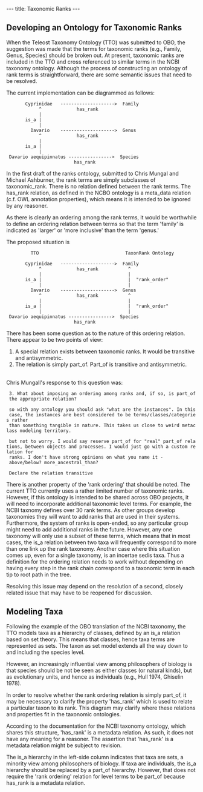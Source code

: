 ---
title: Taxonomic Ranks
---

== Developing an Ontology for Taxonomic Ranks ==

When the Teleost Taxonomy Ontology (TTO) was submitted to OBO, the suggestion was made that the terms for taxonomic ranks (e.g., Family, Genus, Species) should be broken out.  At present, taxonomic ranks are included in the TTO and cross referenced to similar terms in the NCBI taxonomy ontology.   Although the process of constructing an ontology of rank terms is straightforward, there are some semantic issues that need to be resolved.

The current implementation can be diagrammed as follows: 



        Cyprinidae   -------------------->  Family
             ^             has_rank           
             |                                
        is_a |                                
             |                                
          Davario    -------------------->  Genus
             ^             has_rank           
             |                                
        is_a |                                 
             |                                
  Davario aequipinnatus ---------------->  Species
                          has_rank


In the first draft of the ranks ontology, submitted to Chris Mungal and Michael Ashburner, the rank terms are simply subclasses of taxonomic_rank.  There is no relation defined between the rank terms.  The has_rank relation, as defined in the NCBO ontology is a meta_data relation (c.f. OWL annotation properties), which means it is intended to be ignored by any reasoner.

As there is clearly an ordering among the rank terms, it would be worthwhile to define an ordering relation between terms so that the term 'family' is indicated as 'larger' or 'more inclusive' than the term 'genus.'

The proposed situation is 

          TTO                                TaxonRank Ontology
   
        Cyprinidae   -------------------->  Family
             ^             has_rank           ^
             |                                |
        is_a |                                |  "rank_order"
             |                                |
          Davario    -------------------->  Genus
             ^             has_rank           ^
             |                                |
        is_a |                                |  "rank_order"
             |                                |
  Davario aequipinnatus ---------------->  Species
                          has_rank


There has been some question as to the nature of this ordering relation.  There appear to be two points of view:
<ol>
<li>A special relation exists between taxonomic ranks.  It would be transitive and antisymmetric.
<li>The relation is simply part_of.  Part_of is transitive and antisymmetric.
</ol>
<br>

Chris Mungall's response to this question was:

  3. What about imposing an ordering among ranks and, if so, is part_of the appropriate relation?
  
  so with any ontology you should ask "what are the instances". In this case, the instances are best considered to be terms/classes/categories rather
  than something tangible in nature. This takes us close to weird metaclass modeling territory.
  
  but not to worry. I would say reserve part_of for "real" part_of relations, between objects and processes. I would just go with a custom relation for 
  ranks. I don't have strong opinions on what you name it - above/below? more_ancestral_than?
  
  Declare the relation transitive

There is another property of the 'rank ordering' that should be noted.  The current TTO currently uses a rather limited number of taxonomic ranks.  However, if this ontology is intended to be shared across OBO projects, it will need to incorporate additional taxonomic level terms.  For example, the NCBI taxnomy defines over 30 rank terms.  As other groups develop taxonomies they will want to add ranks that are used in their systems.  Furthermore, the system of ranks is open-ended, so any particular group might need to add additional ranks in the future.  However, any one taxonomy will only use a subset of these terms, which means that in most cases, the is_a relation between two taxa will frequently correspond to more than one link up the rank taxonomy.  Another case where this situation comes up, even for a single taxonomy, is an incertae sedis taxa.  Thus a definition for the ordering relation needs to work without depending on having every step in the rank chain correspond to a taxonomic term in each tip to root path in the tree.


Resolving this issue may depend on the resolution of a second, closely related issue that may have to be reopened for discussion.

== Modeling Taxa ==

Following the example of the OBO translation of the NCBI taxonomy, the TTO models taxa as a hierarchy of classes, defined by an is_a relation based on set theory.  This means that classes, hence taxa terms are represented as sets.  The taxon as set model extends all the way down to and including the species level.

However, an increasingly influential view among philosophers of biology is that species should be not be seen as either classes (or natural kinds), but as evolutionary units, and hence as individuals (e.g., Hull 1974, Ghiselin 1978). 


In order to resolve whether the rank ordering relation is simply part_of, it may be necessary to clarify the property 'has_rank' which is used to relate a particular taxon to its rank.  This diagram may clarify where these relations and properties fit in the taxonomic ontologies.

According to the documentation for the NCBI taxonomy ontology, which shares this structure, 'has_rank' is a metadata relation.  As such, it does not have any meaning for a reasoner.  The assertion that 'has_rank' is a metadata relation might be subject to revision.

The is_a hierarchy in the left-side column indicates that taxa are sets, a minority view among philosophers of biology.  If taxa are individuals, the is_a hierarchy should be replaced by a part_of hierarchy.  However, that does not require the 'rank ordering' relation for level terms to be part_of because has_rank is a metadata relation.